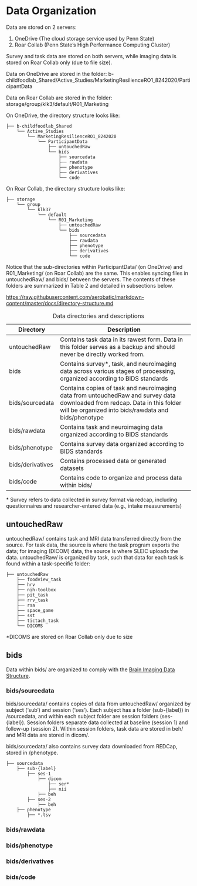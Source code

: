 # Data Organization

Data are stored on 2 servers:

1.  OneDrive (The cloud storage service used by Penn State)
2.  Roar Collab (Penn State's High Performance Computing Cluster)

Survey and task data are stored on both servers, while imaging data is stored on Roar Collab only (due to file size).

Data on OneDrive are stored in the folder: b-childfoodlab_Shared/Active_Studies/MarketingResilienceRO1_8242020/ParticipantData

Data on Roar Collab are stored in the folder: storage/group/klk3/default/R01_Marketing

On OneDrive, the directory structure looks like:

```         
├── b-childfoodlab_Shared
    └── Active_Studies
        └── MarketingResilienceRO1_8242020
            └── ParticipantData
                ├── untouchedRaw
                └── bids
                    ├── sourcedata
                    ├── rawdata
                    ├── phenotype
                    ├── derivatives
                    └── code
```

On Roar Collab, the directory structure looks like:

```         
├── storage
    └── group
        └── klk37
            └── default
                └── R01_Marketing
                    ├── untouchedRaw
                    └── bids
                        ├── sourcedata
                        ├── rawdata
                        ├── phenotype
                        ├── derivatives
                        └── code
```

Notice that the sub-directories within ParticipantData/ (on OneDrive) and R01_Marketing/ (on Roar Collab) are the same. This enables syncing files in untouchedRaw/ and bids/ between the servers. The contents of these folders are summarized in Table 2 and detailed in subsections below.

<https://raw.githubusercontent.com/aerobatic/markdown-content/master/docs/directory-structure.md>

| Directory        | Description                                                                                                                                                                        |
|--------------------|----------------------------------------------------|
| untouchedRaw     | Contains task data in its rawest form. Data in this folder serves as a backup and should never be directly worked from.                                                            |
| bids             | Contains survey\*, task, and neuroimaging data across various stages of processing, organized according to BIDS standards                                                          |
| bids/sourcedata  | Contains copies of task and neuroimaging data from untouchedRaw and survey data downloaded from redcap. Data in this folder will be organized into bids/rawdata and bids/phenotype |
| bids/rawdata     | Contains task and neuroimaging data organized according to BIDS standards                                                                                                          |
| bids/phenotype   | Contains survey data organized according to BIDS standards                                                                                                                         |
| bids/derivatives | Contains processed data or generated datasets                                                                                                                                      |
| bids/code        | Contains code to organize and process data within bids/                                                                                                                            |

: Data directories and descriptions

\* Survey refers to data collected in survey format via redcap, including questionnaires and researcher-entered data (e.g., intake measurements)

## untouchedRaw

untouchedRaw/ contains task and MRI data transferred directly from the source. For task data, the source is where the task program exports the data; for imaging (DICOM) data, the source is where SLEIC uploads the data. untouchedRaw/ is organized by task, such that data for each task is found within a task-specific folder:

```         
├── untouchedRaw
    ├── foodview_task
    ├── hrv
    ├── nih-toolbox
    ├── pit_task
    ├── rrv_task
    ├── rsa
    ├── space_game
    ├── sst
    ├── tictach_task
    └── DICOMS
```

\*DICOMS are stored on Roar Collab only due to size

## bids

Data within bids/ are organized to comply with the [Brain Imaging Data Structure](https://bids.neuroimaging.io/).

### bids/sourcedata

bids/sourcedata/ contains copies of data from untouchedRaw/ organized by subject ('sub') and session ('ses'). Each subject has a folder (sub-{label}) in /sourcedata, and within each subject folder are session folders (ses-{label}). Session folders separate data collected at baseline (session 1) and follow-up (session 2). Within session folders, task data are stored in beh/ and MRI data are stored in dicom/.

bids/sourcedata/ also contains survey data downloaded from REDCap, stored in /phenotype.

```         
├── sourcedata
    ├── sub-{label}
        ├── ses-1
            ├── dicom
                ├── ser*
                ├── nii               
            ├── beh
        ├── ses-2
            ├── beh
    ├── phenotype
        ├── *.tsv
```

### bids/rawdata

### bids/phenotype

### bids/derivatives

### bids/code
